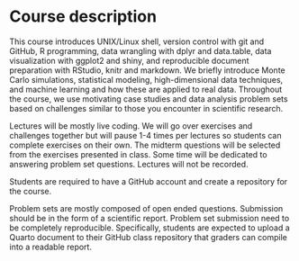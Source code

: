# Course description {.unnumbered}

This course introduces UNIX/Linux shell, version control with git and GitHub, R programming, data wrangling with dplyr and data.table, data visualization with ggplot2 and shiny, and reproducible document preparation with RStudio, knitr and markdown. We briefly introduce Monte Carlo simulations, statistical modeling, high-dimensional data techniques, and machine learning and how these are applied to real data. Throughout the course, we use motivating case studies and data analysis problem sets based on challenges similar to those you encounter in scientific research. 

Lectures will be mostly live coding. We will go over exercises and challenges together but will pause 1-4 times per lectures so students can complete exercises on their own. The midterm questions will be selected from the exercises presented in class. Some time will be dedicated to answering problem set questions. Lectures will not be recorded.

Students are required to have a GitHub account and create a repository for the course.  

Problem sets are mostly composed of open ended questions. Submission should be in the form of a scientific report. Problem set submission need to be completely reproducible. Specifically, students are expected to upload a Quarto document to their GitHub class repository that graders can compile into a readable report. 

